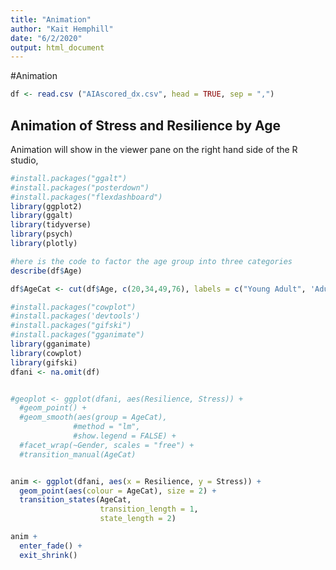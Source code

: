 ```yaml
---
title: "Animation"
author: "Kait Hemphill"
date: "6/2/2020"
output: html_document
---
```


#Animation

```r
df <- read.csv ("AIAscored_dx.csv", head = TRUE, sep = ",")
```

## Animation of Stress and Resilience by Age
Animation will show in the viewer pane on the right hand side of the R studio,
```r
#install.packages("ggalt")
#install.packages("posterdown")
#install.packages("flexdashboard")
library(ggplot2) 
library(ggalt)   
library(tidyverse)
library(psych)
library(plotly)
```

```r
#here is the code to factor the age group into three categories
describe(df$Age)

df$AgeCat <- cut(df$Age, c(20,34,49,76), labels = c("Young Adult", 'Adult', "Senior"))
```

```r
#install.packages("cowplot")
#install.packages('devtools')
#install.packages("gifski")
#install.packages("gganimate")
library(gganimate)
library(cowplot)
library(gifski)
dfani <- na.omit(df)


#geoplot <- ggplot(dfani, aes(Resilience, Stress)) +
  #geom_point() +
  #geom_smooth(aes(group = AgeCat), 
              #method = "lm", 
              #show.legend = FALSE) +
  #facet_wrap(~Gender, scales = "free") + 
  #transition_manual(AgeCat)


anim <- ggplot(dfani, aes(x = Resilience, y = Stress)) +
  geom_point(aes(colour = AgeCat), size = 2) +
  transition_states(AgeCat,
                    transition_length = 1,
                    state_length = 2)

anim +
  enter_fade() +
  exit_shrink()
```









